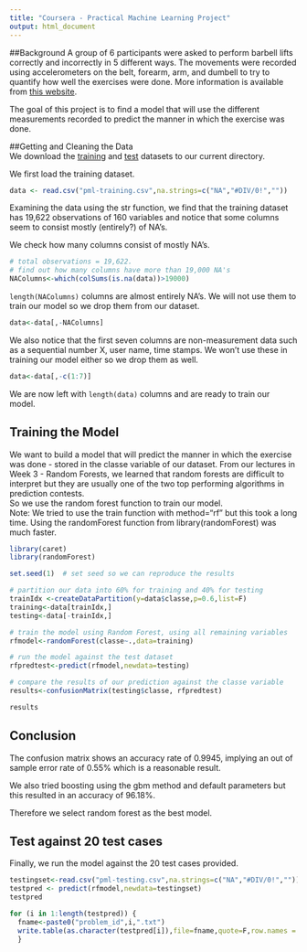 ```yaml
---
title: "Coursera - Practical Machine Learning Project"
output: html_document
---
```


##Background
A group of 6 participants were asked to perform barbell lifts correctly and incorrectly in 5 different ways. The movements were recorded using accelerometers on the belt, forearm, arm, and dumbell to try to quantify how well the exercises were done.
More information is available from [this website](http://groupware.les.inf.puc-rio.br/har).   

The goal of this project is to find a model that will use the different measurements recorded to predict the manner in which the exercise was done.

##Getting and Cleaning the Data  
We download the [training](https://d396qusza40orc.cloudfront.net/predmachlearn/pml-training.csv) and [test](https://d396qusza40orc.cloudfront.net/predmachlearn/pml-testing.csv) datasets to our current directory.

We first load the training dataset.
```r
data <- read.csv("pml-training.csv",na.strings=c("NA","#DIV/0!",""))
```
  
Examining the data using the str function, we find that the training dataset has 19,622 observations of 160 variables and notice that some columns seem to consist mostly (entirely?) of NA's.

We check how many columns consist of mostly NA's.
```r
# total observations = 19,622.  
# find out how many columns have more than 19,000 NA's
NAColumns<-which(colSums(is.na(data))>19000)
```
`length(NAColumns)` columns are almost entirely NA's.  We will not use them to train our model so we drop them from our dataset.
```r
data<-data[,-NAColumns]
```
  
We also notice that the first seven columns are non-measurement data such as a sequential number X, user name, time stamps.  We won't use these in training our model either so we drop them as well.
```r
data<-data[,-c(1:7)]
```
  
We are now left with `length(data)` columns and are ready to train our model.
  
## Training the Model
We want to build a model that will predict the manner in which the exercise was done - stored in the classe variable of our dataset.
From our lectures in Week 3 - Random Forests, we learned that random forests are difficult to interpret but they are usually one of the two top performing algorithms in prediction contests.  
So we use the random forest function to train our model.  
Note: We tried to use the train function with method="rf" but this took a long time.  Using the randomForest function from library(randomForest) was much faster.

```r
library(caret)
library(randomForest)
```
```r
set.seed(1)  # set seed so we can reproduce the results

# partition our data into 60% for training and 40% for testing
trainIdx <-createDataPartition(y=data$classe,p=0.6,list=F)
training<-data[trainIdx,]
testing<-data[-trainIdx,]

# train the model using Random Forest, using all remaining variables
rfmodel<-randomForest(classe~.,data=training)

# run the model against the test dataset
rfpredtest<-predict(rfmodel,newdata=testing)

# compare the results of our prediction against the classe variable
results<-confusionMatrix(testing$classe, rfpredtest)

results
```

## Conclusion
The confusion matrix shows an accuracy rate of 0.9945, implying an out of sample error rate of 0.55% which is a reasonable result.   
  
We also tried boosting using the gbm method and default parameters but this resulted in an accuracy of 96.18%.  
  
Therefore we select random forest as the best model.  

## Test against 20 test cases  
Finally, we run the model against the 20 test cases provided.

```r
testingset<-read.csv("pml-testing.csv",na.strings=c("NA","#DIV/0!",""))
testpred <- predict(rfmodel,newdata=testingset)
testpred 

for (i in 1:length(testpred)) {
  fname<-paste0("problem_id",i,".txt")
  write.table(as.character(testpred[i]),file=fname,quote=F,row.names = F,col.names = F)  
  }

```
